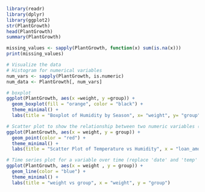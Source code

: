 ```{r}
library(readr)
library(dplyr)
library(ggplot2)
str(PlantGrowth)
head(PlantGrowth)
summary(PlantGrowth)
```

```{r}
missing_values <- sapply(PlantGrowth, function(x) sum(is.na(x)))
print(missing_values)
```

```{r}
# Visualize the data
# Histogram for numerical variables
num_vars <- sapply(PlantGrowth, is.numeric)
num_data <- PlantGrowth[, num_vars]
```

```{r}
# boxplot
ggplot(PlantGrowth, aes(x =weight, y =group)) +
  geom_boxplot(fill = "orange", color = "black") +
  theme_minimal() +
  labs(title = "Boxplot of Humidity by Season", x= "weight", y= "group")
```

```{r}
# Scatter plot to show the relationship between two numeric variables (replace 'temp' and 'humidity' with appropriate column names)
ggplot(PlantGrowth, aes(x = weight, y = group)) +
  geom_point(color = "red") +
  theme_minimal() +
  labs(title = "Scatter Plot of Temperature vs Humidity", x = "loan_amount", y = "property_value")
```

```{r}
# Time series plot for a variable over time (replace 'date' and 'temp' with appropriate column names)
ggplot(PlantGrowth, aes(x = weight , y = group)) +
  geom_line(color = "blue") +
  theme_minimal() +
  labs(title = "weight vs group", x = "weight", y = "group")
```


